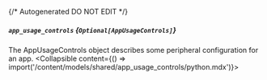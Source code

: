 {/* Autogenerated DO NOT EDIT  */}

##### `app_usage_controls` *{`Optional[AppUsageControls]`}*
The AppUsageControls object describes some peripheral configuration for an app.
<Collapsible content={() => import('/content/models/shared/app_usage_controls/python.mdx')}>
</Collapsible>

